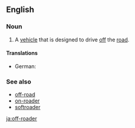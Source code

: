 ==English==

===Noun===
{{en-noun}}

# {{label|en|idiomatic}} A [[vehicle]] that is designed to drive [[off]] the [[road]].

====Translations====
{{trans-top|vehicle designed for driving offroad}}
* German: {{t|de|Offroader|m}}
{{trans-mid}}
{{trans-bottom}}

===See also===
* [[off-road]]
* [[on-roader]]
* [[softroader]]

[[ja:off-roader]]